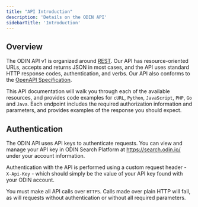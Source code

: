 ```yaml
---
title: "API Introduction"
description: 'Details on the ODIN API'
sidebarTitle: 'Introduction'
---
```


## Overview

The ODIN API v1 is organized around [REST](http://en.wikipedia.org/wiki/Representational_State_Transfer). Our API has resource-oriented URLs, accepts and returns JSON in most cases, and the API uses standard HTTP response codes, authentication, and verbs. Our API also conforms to the [OpenAPI Specification](https://www.openapis.org/).

This API documentation will walk you through each of the available resources, and provides code examples for `cURL`, `Python`, `JavaScript`, `PHP`, `Go` and `Java`. Each endpoint includes the required authorization information and parameters, and provides examples of the response you should expect.


## Authentication

The ODIN API uses API keys to authenticate requests. You can view and manage your API key in ODIN Search Platform at https://search.odin.io/ under your account information.

Authentication with the API is performed using a custom request header - `X-Api-Key` - which should simply be the value of your API key found with your ODIN account.

You must make all API calls over `HTTPS`. Calls made over plain HTTP will fail, as will requests without authentication or without all required parameters.
